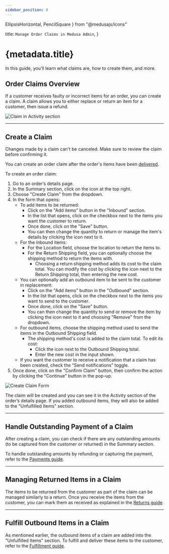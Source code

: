 ```yaml
---
sidebar_position: 8
---
```


  EllipsisHorizontal, 
  PencilSquare
} from "@medusajs/icons"

  title: `Manage Order Claims in Medusa Admin`,
}

# {metadata.title}

In this guide, you’ll learn what claims are, how to create them, and more.

## Order Claims Overview

If a customer receives faulty or incorrect items for an order, you can create a claim. A claim allows you to either replace or return an item for a customer, then issue a refund.

![Claim in Activity section](https://res.cloudinary.com/dza7lstvk/image/upload/v1739804058/User%20Guide/Screenshot_2025-02-17_at_4.53.59_PM_fw1pmy.png)

---

## Create a Claim

<Note type="warning">

Changes made by a claim can't be canceled. Make sure to review the claim before confirming it.

</Note>

You can create an order claim after the order's items have been [delivered](../fulfillments/page.mdx#mark-fulfillment-as-delivered).

To create an order claim:

1. Go to an order’s details page.
2. In the Summary section, click on the <InlineIcon Icon={EllipsisHorizontal} alt="three-dots" /> icon at the top right.
3. Choose "Create Claim" from the dropdown.
4. In the form that opens:
    - To add items to be returned:
        - Click on the "Add items" button in the "Inbound" section.
        - In the list that opens, click on the checkbox next to the items you want the customer to return.
        - Once done, click on the "Save" button.
        - You can then change the quantity to return or manage the item's details by clicking the <InlineIcon Icon={EllipsisHorizontal} alt="three-dots" /> icon next to it.
    - For the inbound items:
        - For the Location field, choose the location to return the items to.
        - For the Return Shipping field, you can optionally choose the shipping method to return the items with.
            - Choosing a return shipping method adds its cost to the claim total. You can modify the cost by clicking the <InlineIcon Icon={PencilSquare} alt="edit" /> icon next to the Return Shipping total, then entering the new cost.
    - You can optionally add an outbound item to be sent to the customer in replacement:
        - Click on the "Add items" button in the "Outbound" section.
        - In the list that opens, click on the checkbox next to the items you want to send to the customer.
        - Once done, click on the "Save" button.
        - You can then change the quantity to send or remove the item by clicking the <InlineIcon Icon={EllipsisHorizontal} alt="three-dots" /> icon next to it and choosing "Remove" from the dropdown.
    - For outbound items, choose the shipping method used to send the items in the Outbound Shipping field.
        - The shipping method's cost is added to the claim total. To edit its cost:
            - Click the <InlineIcon Icon={PencilSquare} alt="edit" /> icon next to the Outbound Shipping total.
            - Enter the new cost in the input shown.
    - If you want the customer to receive a notification that a claim has been created, check the “Send notifications” toggle.
5. Once done, click on the "Confirm Claim" button, then confirm the action by clicking the "Continue" button in the pop-up.

![Create Claim Form](https://res.cloudinary.com/dza7lstvk/image/upload/v1739803985/User%20Guide/Screenshot_2025-02-17_at_4.52.40_PM_drn24m.png)

The claim will be created and you can see it in the Activity section of the order’s details page. If you added outbound items, they will also be added to the "Unfulfilled Items" section.

---

## Handle Outstanding Payment of a Claim

After creating a claim, you can check if there are any outstanding amounts (to be captured from the customer or returned) in the Summary section.

To handle outstanding amounts by refunding or capturing the payment, refer to the [Payments guide](../payments/page.mdx#handling-outstanding-amounts).

---

## Managing Returned Items in a Claim

The items to be returned from the customer as part of the claim can be managed similarly to a return. Once you receive the items from the customer, you can mark them as received as explained in the [Returns guide](../returns/page.mdx#mark-return-items-as-received).

---

## Fulfill Outbound Items in a Claim

As mentioned earlier, the outbound items of a claim are added into the "Unfulfilled Items" section. To fulfill and deliver these items to the customer, refer to the [Fulfillment guide](../fulfillments/page.mdx#create-fulfillment).
